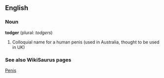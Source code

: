 ==English==
===Noun===

'''todger''' (plural: ''todgers'')

# Colloquial name for a human penis (used in Australia, thought to be used in UK)

===See also WikiSaurus pages===
[[WikiSaurus:Penis|Penis]]